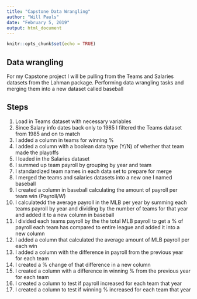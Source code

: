 ```yaml
---
title: "Capstone Data Wrangling"
author: "Will Pauls"
date: "February 5, 2019"
output: html_document
---
```


```r
knitr::opts_chunk$set(echo = TRUE)
```

## Data wrangling 

For my Capstone project I will be pulling from the Teams and Salaries datasets from the Lahman package. Performing data wrangling tasks and merging them into a new dataset called baseball

## Steps
1. Load in Teams dataset with necessary variables
2. Since Salary info dates back only to 1985 I filtered the Teams dataset from 1985 and on to match 
3. I added a column in teams for winning %
4. I added a column with a boolean data type (Y/N) of whether that team made the playoffs
5. I loaded in the Salaries dataset
6. I summed up team payroll by grouping by year and team
7. I standardized team names in each data set to prepare for merge
8. I merged the teams and salaries datasets into a new one I named baseball
9. I created a column in baseball calculating the amount of payroll per team win (Payroll/W)
10. I calculatedd the average payroll in the MLB per year by summing each teams payroll by year and dividing by the number of teams for that year and added it to a new column in baseball
11. I divided each teams payroll by the the total MLB payroll to get a % of payroll each team has compared to entire league and added it into a new column
12. I added a column that calculated the average amount of MLB payroll per each win
13. I added a column with the difference in payroll from the previous year for each team
14. I created a % change of that difference in a new column
15. I created a column with a difference in winning % from the previous year for each team
16. I created a column to test if payroll increased for each team that year
17. I created a column to test if winning % increased for each team that year






